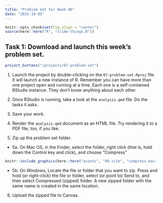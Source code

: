 ```yaml
---
title: "Problem Set for Week 06"
date: "2025-10-05"
---
```


```r
knitr::opts_chunk$set(fig.align = "center")
source(here::here("R", "slide-things.R"))
```

## Task 1: Download and launch this week's problem set.

```r
project_buttons("/projects/07-problem-set")
```

1. Launch the project by double-clicking on the `07-problem-set.Rproj` file. It will launch a new instance of R. Remember you can have more than one project open and running at a time. Each one is a self-contained RStudio instance. They don't know anything about each other.

2. Once RStudio is running, take a look at the `analysis.qmd` file. Do the tasks it asks.

3. Save your work.

4. Render the `analysis.qmd` document as an HTML file. Try rendering it to a PDF file, too, if you like.

5. Zip up the problem set folder.

- 5a. On Mac OS, in the Finder, select the folder, right click (that is, hold down the Control key and click), and choose "Compress"

```r
knitr::include_graphics(here::here("assets", "00-site", "compress-mac-1.png"), error = FALSE)
```

- 5b. On Windows, Locate the file or folder that you want to zip. Press and hold (or right-click) the file or folder, select (or point to) Send to, and then select Compressed (zipped) folder. A new zipped folder with the same name is created in the same location.

6. Upload the zipped file to Canvas.
